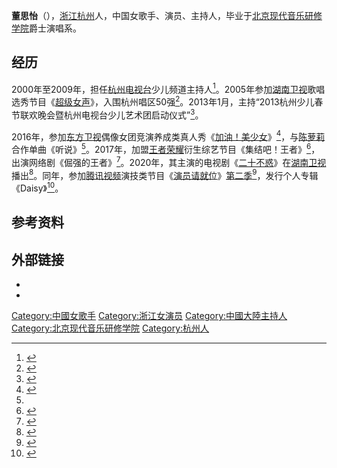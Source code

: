 '''董思怡'''（{{bd|1993年|11月7日}}），[[浙江省|浙江]][[杭州市|杭州]]人，中国女歌手、演员、主持人，毕业于[[北京现代音乐研修学院|北京现代音乐研修学院]]爵士演唱系。

== 经历 ==
2000年至2009年，担任[[杭州电视台|杭州电视台]]少儿频道主持人<ref name=A>{{cite news |editor=eliotxtsong |title=董思怡携手陈萝莉 甜蜜演绎最新单曲《听说》 |url=https://ent.qq.com/a/20161115/029091.htm |accessdate=2020-11-08|publisher=腾讯 |date=2016-11-15 |archive-date=2020-11-08 |archive-url=https://web.archive.org/web/20201108135231/https://ent.qq.com/a/20161115/029091.htm |dead-url=no }}</ref>。2005年参加[[湖南卫视|湖南卫视]]歌唱选秀节目《[[超级女声|超级女声]]》，入围杭州唱区50强<ref>{{cite web |title=超级女声杭州唱区选手 董思怡 |url=https://www.mgtv.com/huodong/2005supergirls/hz5048.htm |website=湖南卫视 |accessdate=2020-11-08 |date=2005 |archive-date=2020-11-08 |archive-url=https://web.archive.org/web/20201108142758/https://w.mgtv.com/huodong/2005supergirls/hz5048.htm |dead-url=no }}</ref>。2013年1月，主持“2013杭州少儿春节联欢晚会暨杭州电视台少儿艺术团启动仪式”<ref>{{cite news |author=钱卓君 |editor=魏柯嘉 |title=少儿频道要播一台少儿春晚 |url=https://hzdaily.hangzhou.com.cn/dskb/html/2013-01/29/content_1425952.htm |accessdate=2020-11-08 |work=都市快报 |date=2013-01-29 |archive-date=2020-11-08 |archive-url=https://web.archive.org/web/20201108135453/https://hzdaily.hangzhou.com.cn/dskb/html/2013-01/29/content_1425952.htm |dead-url=no }}</ref>。

2016年，参加[[东方卫视|东方卫视]]偶像女团竞演养成类真人秀《[[加油！美少女|加油！美少女]]》<ref>{{cite news |editor=冯雪 |title=《加油！美少女》董思怡陈静不同外表同个性 做真实自己 |url=http://ent.cri.cn/20160803/d874cee6-f7ea-d19c-6849-e90542a8ee86.html |accessdate=2020-11-08 |work=国际在线 |date=2016-08-03 |archive-date=2020-11-08 |archive-url=https://web.archive.org/web/20201108141515/http://ent.cri.cn/20160803/d874cee6-f7ea-d19c-6849-e90542a8ee86.html |dead-url=no }}</ref>，与[[陈萝莉|陈萝莉]]合作单曲《听说》<ref name=A/>。2017年，加盟[[王者荣耀|王者荣耀]]衍生综艺节目《集结吧！王者》<ref>{{cite news |editor1=吴亚雄 |editor2=李岩 |title=董思怡《集结吧！王者》开战 被胡夏保护化身团宠 |url=http://ent.people.com.cn/n1/2017/0629/c1012-29371321.html |accessdate=2020-11-08 |work=人民网 |date=2017-06-29 |archive-date=2020-11-08 |archive-url=https://web.archive.org/web/20201108141044/http://ent.people.com.cn/n1/2017/0629/c1012-29371321.html |dead-url=no }}</ref>，出演网络剧《倔强的王者》<ref>{{cite news |editor=李彤 |title=《倔强的王者》热拍 董思怡担任主演 |url=https://ent.163.com/17/0825/19/CSN84EJ600038793.html |accessdate=2020-11-08|publisher=网易 |date=2017-08-25 |archive-date=2020-11-08 |archive-url=https://web.archive.org/web/20201108141548/https://ent.163.com/17/0825/19/CSN84EJ600038793.html |dead-url=no }}</ref>。2020年，其主演的电视剧《[[二十不惑|二十不惑]]》在[[湖南卫视|湖南卫视]]播出<ref>{{cite news |editor=金舒 |title=《二十不惑》定档 真实展现“后浪”多元青春 |url=https://ent.163.com/20/0709/12/FH3GH5UL000380EN.html |accessdate=2020-11-08|publisher=网易 |date=2020-07-09 |archive-date=2020-11-08 |archive-url=https://web.archive.org/web/20201108141726/https://ent.163.com/20/0709/12/FH3GH5UL000380EN.html |dead-url=no }}</ref>。同年，参加[[腾讯视频|腾讯视频]]演技类节目《[[演员请就位|演员请就位]]》[[演员请就位_(第二季)|第二季]]<ref>{{cite news |title=组图：《演员请就位》官宣完整阵容 实力派闪光配角跨界演员齐聚 |url=http://slide.ent.sina.com.cn/z/v/slide_4_704_345324.html#p=6 |accessdate=2020-11-08 |work=新浪娱乐 |publisher=新浪 |date=2020-07-09 |archive-date=2020-11-08 |archive-url=https://web.archive.org/web/20201108142028/http://slide.ent.sina.com.cn/z/v/slide_4_704_345324.html#p=6 |dead-url=no }}</ref>，发行个人专辑《Daisy》<ref>{{cite web |title=Daisy |url=https://y.qq.com/n/yqq/album/003GtgiL4OnMmc.html |website=QQ音乐 |accessdate=2020-11-08 |date=2020-11-07 |archive-date=2020-11-08 |archive-url=https://web.archive.org/web/20201108142457/https://y.qq.com/n/yqq/album/003GtgiL4OnMmc.html |dead-url=no }}</ref>。

== 参考资料 ==
{{reflist}}

== 外部链接 ==
*{{Sinaweibo|2251552653}}
*{{bilibili|user=16279071}}

[[Category:中國女歌手|Category:中國女歌手]]
[[Category:浙江女演员|Category:浙江女演员]]
[[Category:中國大陸主持人|Category:中國大陸主持人]]
[[Category:北京现代音乐研修学院|Category:北京现代音乐研修学院]]
[[Category:杭州人|Category:杭州人]]
